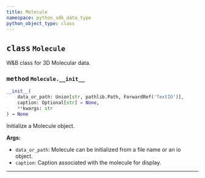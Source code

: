 ```yaml
---
title: Molecule
namespace: python_sdk_data_type
python_object_type: class
---
```


<Card title="View the source code" href="https://github.com/wandb/wandb/blob/main/wandb/sdk/data_types/molecule.py" icon="github"/>




## <kbd>class</kbd> `Molecule`
W&B class for 3D Molecular data. 

### <kbd>method</kbd> `Molecule.__init__`

```python
__init__(
    data_or_path: Union[str, pathlib.Path, ForwardRef('TextIO')],
    caption: Optional[str] = None,
    **kwargs: str
) → None
```

Initialize a Molecule object. 



**Args:**
 
 - `data_or_path`:  Molecule can be initialized from a file name or an io object. 
 - `caption`:  Caption associated with the molecule for display. 




---




